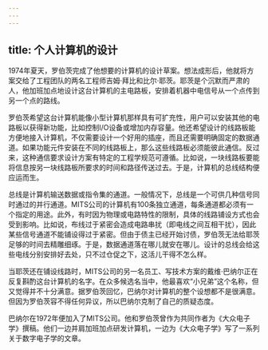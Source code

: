 ```yaml
---
---
---
```

title: 个人计算机的设计
---




1974年夏天，罗伯茨完成了他想要的计算机的设计草案。想法成形后，他就将方案交给了工程团队的两名工程师吉姆·拜比和比尔·耶茨。耶茨是个沉默而严肃的人，他加班加点地设计这台计算机的主电路板，安排着机器中电信号从一个点传到另一个点的路线。

罗伯茨希望这台计算机能像小型计算机那样具有可扩充性，用户可以安装其他的电路板以获得新功能，比如控制I/O设备或增加内存容量。他还希望设计的线路板能方便地接入计算机，不仅需要设计一个好用的插座，而且还需要明确固定的数据通道。如果功能元件安装在不同的线路板上，那么这些线路板必须能彼此通信。反过来，这种通信要求设计方案有特定的工程学规范可遵循。比如说，一块线路板要能将信息按另一块线路板所要求的时间和路径传送过去。于是，计算机的总线结构便应运而生。

总线是计算机输送数据或指令集的通道。一般情况下，总线是一个可供几种信号同时通过的并行通道。MITS公司的计算机有100条独立通道，每条通道都必须有一个指定的用途。此外，有时因为物理或电路特性的限制，具体的线路铺设方式也会受到影响。比如说，布线过于紧密会造成电路串扰（即电线之间互相干扰），因此某些信号通道不能铺设得过于紧密。但由于债主已经开始讨债，罗伯茨无法给耶茨足够的时间去精雕细琢。于是，数据通道落在哪儿就安在哪儿。设计的总线会给这些电线分别安排好去处，只不过仓促之下，这活儿干得不怎么样。

当耶茨还在铺设线路时，MITS公司的另一名员工、写技术方案的戴维·巴纳尔正在反复斟酌这台计算机的名字。在众多候选名当中，他最喜欢“小兄弟”这个名称，但又觉得并不十分满意。据罗伯茨回忆，巴纳尔对计算机的整个设想都不是很满意。但因为罗伯茨容不得任何异议，所以巴纳尔克制了自己的质疑态度。

巴纳尔在1972年便加入了MITS公司。他和罗伯茨曾作为共同作者为《大众电子学》撰稿。他们一边并肩加班加点研发计算机，一边为《大众电子学》写了一系列关于数字电子学的文章。